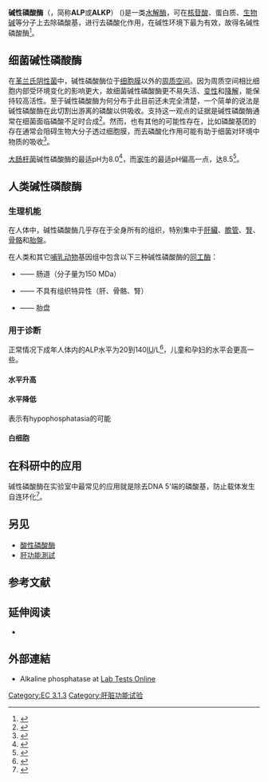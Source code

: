 {{enzyme
| Name = 碱性磷酸酶
| EC_number = 3.1.3.1
| CAS_number = 9001-78-9
| IUBMB_EC_number = 3/1/3/1
| GO_code = 0004035
| image = 1ALK.png
| width =
| caption =细菌碱性磷酸酶的[[蛋白二聚体|蛋白二聚体]]，蓝色为[[N-末端|N-末端]]，红色为[[C-末端|C-末端]])<ref name="pmid2010919">{{PDB|1ALK}}: {{cite journal | author = Kim EE, Wyckoff HW | title = Reaction mechanism of alkaline phosphatase based on crystal structures. Two-metal ion catalysis | journal = J. Mol. Biol. | volume = 218 | issue = 2 | pages = 449–64 | pmid = 2010919 | doi = 10.1016/0022-2836(91)90724-K  | url =  |date=March 1991}}</ref>
}}
{{Pfam box
| Symbol = Alk_phosphatase
| Name = 碱性磷酸酶
| image = PDB 1alk EBI.jpg
| width =
| caption = 碱性磷酸酶的结构<ref name="pmid2010919"/>
| Pfam = PF00245
| InterPro = IPR001952
| SMART = SM00098
| PROSITE = PDOC00113
| SCOP = 1alk
| TCDB =
| OPM family =
| OPM protein =
| PDB = {{PDB2|1aja}}, {{PDB2|1ajb}}, {{PDB2|1ajc}}, {{PDB2|1ajd}}, {{PDB2|1alh}}, {{PDB2|1ali}}, {{PDB2|1alj}}, {{PDB2|1alk}}, {{PDB2|1ani ,1anj}}, {{PDB2|1b8j}}, {{PDB2|1ed8}}, {{PDB2|1ed9}}, {{PDB2|1elx}}, {{PDB2|1ely}}, {{PDB2|1elz}}, {{PDB2|1ew2 ,1ew8}}, {{PDB2|1ew9}}, {{PDB2|1hjk}}, {{PDB2|1hqa}}, {{PDB2|1k7h}}, {{PDB2|1kh4}}, {{PDB2|1kh5}}, {{PDB2|1kh7 ,1kh9}}, {{PDB2|1khj}}, {{PDB2|1khk}}, {{PDB2|1khl}}, {{PDB2|1khn}}, {{PDB2|1shn}}, {{PDB2|1shq}}, {{PDB2|1ura ,1urb}}, {{PDB2|1y6v}}, {{PDB2|1y7a}}, {{PDB2|1zeb}}, {{PDB2|1zed}}, {{PDB2|1zef}}, {{PDB2|2anh}}, {{PDB2|2g9y ,2ga3}}, {{PDB2|2glq}}
}}

'''碱性磷酸酶'''（{{lang-en|Alkaline phosphatase}}，简称'''ALP'''或'''ALKP'''） ({{EC number|3.1.3.1}})是一类[[水解酶|水解酶]]，可在[[核苷酸|核苷酸]]、蛋白质、[[生物碱|生物碱]]等分子上去除磷酸基，进行去磷酸化作用，在碱性环境下最为有效，故得名碱性磷酸酶<ref name="Tamas2002">{{cite journal | author = Tamás L, Huttová J, Mistrk I, Kogan G | year = 2002 | title = Eﬀect of Carboxymethyl Chitin-Glucan on the Activity  of Some Hydrolytic Enzymes in Maize Plants | journal = Chem. Pap. | volume = 56 | issue = 5 | pages = 326–329 | url = http://www.chempap.org/papers/565a326.pdf | doi =  | pmid =  | pmc =  | deadurl = yes | archiveurl = https://web.archive.org/web/20110725161757/http://www.chempap.org/papers/565a326.pdf | archivedate = 2011-07-25 }}</ref>。

==细菌碱性磷酸酶==
在[[革兰氏阴性菌|革兰氏阴性菌]]中，碱性磷酸酶位于[[细胞膜|细胞膜]]以外的[[周质空间|周质空间]]。因为周质空间相比细胞内部受环境变化的影响更大，故细菌碱性磷酸酶更不易失活、[[变性_(生物化学)|变性]]和[[蛋白酶解|降解]]，能保持较高活性。至于碱性磷酸酶为何分布于此目前还未完全清楚，一个简单的说法是碱性磷酸酶在此切割出游离的磷酸以供吸收。支持这一观点的证据是碱性磷酸酶通常在细菌面临磷酸不足时合成<ref name="pmid13666805">{{cite journal | author = Horiuchi T, Horiuchi S, Mizuno D | title = A possible negative feedback phenomenon controlling formation of alkaline phosphomonoesterase in Escherichia coli | journal = Nature | volume = 183 | issue = 4674 | pages = 1529–30 |date=May 1959 | pmid = 13666805 | doi = 10.1038/1831529b0 }}</ref>。然而，也有其他的可能性存在，比如磷酸基团的存在通常会阻碍生物大分子透过细胞膜，而去磷酸化作用可能有助于细菌对环境中物质的吸收<ref name="pmid17793769">{{cite journal | author = Ammerman JW, Azam F | title = Bacterial 5-nucleotidase in aquatic ecosystems: a novel mechanism of phosphorus regeneration | journal = Science | volume = 227 | issue = 4692 | pages = 1338–40 |date=March 1985 | pmid = 17793769 | doi = 10.1126/science.227.4692.1338  }}</ref>。

[[大肠杆菌|大肠杆菌]]碱性磷酸酶的最适pH为8.0<ref name="pmid13826559">{{cite journal | author = Garen A, Levinthal C | title = A fine-structure genetic and chemical study of the enzyme alkaline phosphatase of E. coli. I. Purification and characterization of alkaline phosphatase | journal = Biochim. Biophys. Acta | volume = 38 | issue = | pages = 470–83 |date=March 1960 | pmid = 13826559 | doi = 10.1016/0006-3002(60)91282-8| url =  }}</ref>，而[[家牛|家牛]]的最适pH偏高一点，达8.5<ref name="pmid3003174">{{cite journal | author = Harada M, Udagawa N, Fukasawa K, Hiraoka BY, Mogi M | title = Inorganic pyrophosphatase activity of purified bovine pulp alkaline phosphatase at physiological pH | url = https://archive.org/details/sim_journal-of-dental-research_1986-02_65_2/page/125 | journal = J. Dent. Res. | volume = 65 | issue = 2 | pages = 125–7 |date=February 1986 | pmid = 3003174 | doi = 10.1177/00220345860650020601 }}</ref>。

==人类碱性磷酸酶==
===生理机能===
在人体中，碱性磷酸酶几乎存在于全身所有的组织，特别集中于[[肝臟|肝臟]]、[[膽管|膽管]]、[[腎|腎]]、[[骨骼|骨骼]]和[[胎盤|胎盤]]。

在人类和其它[[哺乳动物|哺乳动物]]基因组中包含以下三种碱性磷酸酶的[[同工酶|同工酶]]：
*{{le|ALPI|ALPI}} —— 肠道（分子量为150 MDa）
*{{le|ALPL|ALPL}} —— 不具有组织特异性（肝、骨骼、腎）
*{{le|胎盘碱性磷酸酶|Placental alkaline phosphatase|ALPP}} —— 胎盘
===用于诊断===
正常情况下成年人体内的ALP水平为20到140[[国际单位|IU]]/L<ref name="Ref_">{{cite web |url=http://www.nlm.nih.gov/MEDLINEPLUS/ency/article/003497.htm |title=MedlinePlus Medical Encyclopedia: ALP isoenzyme test |work= |accessdate= |archive-date=2010-06-16 |archive-url=https://web.archive.org/web/20100616061127/http://www.nlm.nih.gov/medlineplus/ency/article/003497.htm |dead-url=no }}</ref>，儿童和孕妇的水平会更高一些。
====水平升高====
====水平降低====
表示有hypophosphatasia的可能

====白细胞====

==在科研中的应用==
碱性磷酸酶在实验室中最常见的应用就是除去DNA 5'端的磷酸基，防止载体发生自连环化<ref name="pmid6246368">{{cite journal | author = Maxam AM, Gilbert W | title = Sequencing end-labeled DNA with base-specific chemical cleavages | journal = Meth. Enzymol. | volume = 65 | issue = 1 | pages = 499–560 | year = 1980 | pmid = 6246368 | doi = 10.1016/S0076-6879(80)65059-9 | series = Methods in Enzymology | isbn = 978-0-12-181965-1 }}</ref>。

==另见==
* [[酸性磷酸酶|酸性磷酸酶]]
* [[肝功能測試|肝功能測試]]

== 参考文献 ==
{{reflist|2}}

==延伸阅读==
{{refbegin}}
*{{cite journal |author=Coleman JE |title=Structure and mechanism of alkaline phosphatase |journal=Annu Rev Biophys Biomol Struct |volume=21 |issue= |pages=441–83 |year=1992 |pmid=1525473 |doi=10.1146/annurev.bb.21.060192.002301 |url=http://arjournals.annualreviews.org/doi/abs/10.1146/annurev.bb.21.060192.002301?url_ver=Z39.88-2003&rfr_id=ori:rid:crossref.org&rfr_dat=cr_pub%3dncbi.nlm.nih.gov |access-date=2013-08-06 |archive-date=2019-12-11 |archive-url=https://web.archive.org/web/20191211143322/http://arjournals.annualreviews.org/doi/abs/10.1146/annurev.bb.21.060192.002301?url_ver=Z39.88-2003&rfr_id=ori:rid:crossref.org&rfr_dat=cr_pub%3dncbi.nlm.nih.gov |dead-url=no }}
{{refend}}

==外部連結==
* Alkaline phosphatase at [http://labtestsonline.org/understanding/analytes/alp/tab/test Lab Tests Online] {{Wayback|url=http://labtestsonline.org/understanding/analytes/alp/tab/test |date=20170728013548 }}

{{酯酶类}}
{{Portal bar|分子与细胞生物学|border=no}}

[[Category:EC_3.1.3|Category:EC 3.1.3]]
[[Category:肝脏功能试验|Category:肝脏功能试验]]